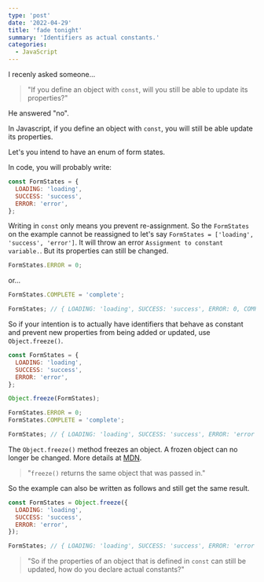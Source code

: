 ```yaml
---
type: 'post'
date: '2022-04-29'
title: 'fade tonight'
summary: 'Identifiers as actual constants.'
categories:
  - JavaScript
---
```


I recenly asked someone...

> "If you define an object with `const`, will you still be able to update its properties?"

He answered "no".

In Javascript, if you define an object with `const`, you will still be able update its properties.

Let's you intend to have an enum of form states.

In code, you will probably write:

```javascript
const FormStates = {
  LOADING: 'loading',
  SUCCESS: 'success',
  ERROR: 'error',
};
```

Writing in `const` only means you prevent re-assignment. So the `FormStates` on the example cannot be reassigned to let's say `FormStates = ['loading', 'success', 'error']`. It will throw an error `Assignment to constant variable.`. But its properties can still be changed.

```javascript
FormStates.ERROR = 0;
```

or...

```javascript
FormStates.COMPLETE = 'complete';

FormStates; // { LOADING: 'loading', SUCCESS: 'success', ERROR: 0, COMPLETE: 'complete' }
```

So if your intention is to actually have identifiers that behave as constant and prevent new properties from being added or updated, use `Object.freeze()`.

```javascript
const FormStates = {
  LOADING: 'loading',
  SUCCESS: 'success',
  ERROR: 'error',
};

Object.freeze(FormStates);

FormStates.ERROR = 0;
FormStates.COMPLETE = 'complete';

FormStates; // { LOADING: 'loading', SUCCESS: 'success', ERROR: 'error' }
```

The `Object.freeze()` method freezes an object. A frozen object can no longer be changed. More details at [MDN](https://developer.mozilla.org/en-US/docs/Web/JavaScript/Reference/Global_Objects/Object/freeze).

> "`freeze()` returns the same object that was passed in."

So the example can also be written as follows and still get the same result.

```javascript
const FormStates = Object.freeze({
  LOADING: 'loading',
  SUCCESS: 'success',
  ERROR: 'error',
});

FormStates; // { LOADING: 'loading', SUCCESS: 'success', ERROR: 'error' }
```

> "So if the properties of an object that is defined in `const` can still be updated, how do you declare actual constants?"

<YouTubeVideo src="https://www.youtube.com/watch?v=XeGLErDToa8" />
